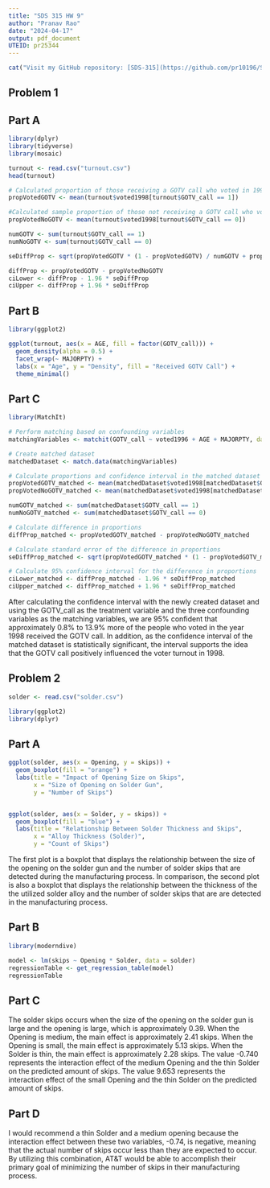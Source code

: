 ---
title: "SDS 315 HW 9"
author: "Pranav Rao" 
date: "2024-04-17"
output: pdf_document
UTEID: pr25344
---


```{r , echo=FALSE}
cat("Visit my GitHub repository: [SDS-315](https://github.com/pr10196/SDS-315/blob/main/SDS%20315%20HW9.Rmd")
```

## Problem 1


## Part A

```{r, echo=FALSE}
library(dplyr)
library(tidyverse)
library(mosaic)

turnout <- read.csv("turnout.csv")
head(turnout)

# Calculated proportion of those receiving a GOTV call who voted in 1998
propVotedGOTV <- mean(turnout$voted1998[turnout$GOTV_call == 1])

#Calculated sample proportion of those not receiving a GOTV call who voted in 1998
propVotedNoGOTV <- mean(turnout$voted1998[turnout$GOTV_call == 0])

numGOTV <- sum(turnout$GOTV_call == 1)
numNoGOTV <- sum(turnout$GOTV_call == 0)

seDiffProp <- sqrt(propVotedGOTV * (1 - propVotedGOTV) / numGOTV + propVotedNoGOTV * (1 - propVotedNoGOTV) / numNoGOTV)

diffProp <- propVotedGOTV - propVotedNoGOTV
ciLower <- diffProp - 1.96 * seDiffProp
ciUpper <- diffProp + 1.96 * seDiffProp
```


## Part B

```{r, echo=FALSE}
library(ggplot2)

ggplot(turnout, aes(x = AGE, fill = factor(GOTV_call))) + 
  geom_density(alpha = 0.5) + 
  facet_wrap(~ MAJORPTY) +
  labs(x = "Age", y = "Density", fill = "Received GOTV Call") +
  theme_minimal()
```

## Part C

```{r, echo=FALSE}
library(MatchIt)

# Perform matching based on confounding variables
matchingVariables <- matchit(GOTV_call ~ voted1996 + AGE + MAJORPTY, data = turnout, method = "nearest", ratio = 5)

# Create matched dataset
matchedDataset <- match.data(matchingVariables)

# Calculate proportions and confidence interval in the matched dataset
propVotedGOTV_matched <- mean(matchedDataset$voted1998[matchedDataset$GOTV_call == 1], na.rm = TRUE)
propVotedNoGOTV_matched <- mean(matchedDataset$voted1998[matchedDataset$GOTV_call == 0], na.rm = TRUE)

numGOTV_matched <- sum(matchedDataset$GOTV_call == 1)
numNoGOTV_matched <- sum(matchedDataset$GOTV_call == 0)

# Calculate difference in proportions
diffProp_matched <- propVotedGOTV_matched - propVotedNoGOTV_matched

# Calculate standard error of the difference in proportions
seDiffProp_matched <- sqrt(propVotedGOTV_matched * (1 - propVotedGOTV_matched) / numGOTV_matched + propVotedNoGOTV_matched * (1 - propVotedNoGOTV_matched) / numNoGOTV_matched)

# Calculate 95% confidence interval for the difference in proportions
ciLower_matched <- diffProp_matched - 1.96 * seDiffProp_matched
ciUpper_matched <- diffProp_matched + 1.96 * seDiffProp_matched

```

After calculating the confidence interval with the newly created dataset and using the GOTV_call as the treatment variable and the three confounding variables as the matching variables, we are 95% confident that approximately 0.8% to 13.9% more of the people who voted in the year 1998 received the GOTV call. In addition, as the confidence interval of the matched dataset is statistically significant, the interval supports the idea that the GOTV call positively influenced the voter turnout in 1998.       

## Problem 2

```{r, echo=FALSE}
solder <- read.csv("solder.csv")

library(ggplot2)
library(dplyr)
```

## Part A

```{r, echo=FALSE}
ggplot(solder, aes(x = Opening, y = skips)) +
  geom_boxplot(fill = "orange") +
  labs(title = "Impact of Opening Size on Skips",
       x = "Size of Opening on Solder Gun",
       y = "Number of Skips")


ggplot(solder, aes(x = Solder, y = skips)) +
  geom_boxplot(fill = "blue") +
  labs(title = "Relationship Between Solder Thickness and Skips",
       x = "Alloy Thickness (Solder)",
       y = "Count of Skips")
```

The first plot is a boxplot that displays the relationship between the size of the opening on the solder gun and the number of solder skips that are detected during the manufacturing process. In comparison, the second plot is also a boxplot that displays the relationship between the thickness of the the utilized solder alloy and the number of solder skips that are are detected in the manufacturing process.  


## Part B

```{r, echo=FALSE}
library(moderndive)

model <- lm(skips ~ Opening * Solder, data = solder)
regressionTable <- get_regression_table(model)
regressionTable
```

## Part C

The solder skips occurs when the size of the opening on the solder gun is large and the opening is large, which is approximately 0.39.
When the Opening is medium, the main effect is approximately 2.41 skips.
When the Opening is small, the main effect is approximately 5.13 skips.
When the Solder is thin, the main effect is approximately 2.28 skips.
The value -0.740 represents the interaction effect of the medium Opening and the thin Solder on the predicted amount of skips.
The value 9.653 represents the interaction effect of the small Opening and the thin Solder on the predicted amount of skips.


## Part D

I would recommend a thin Solder and a medium opening because the interaction effect between these two variables, -0.74, is negative, meaning that the actual number of skips occur less than they are expected to occur. By utilizing this combination, AT&T would be able to accomplish their primary goal of minimizing the number of skips in their manufacturing process. 
